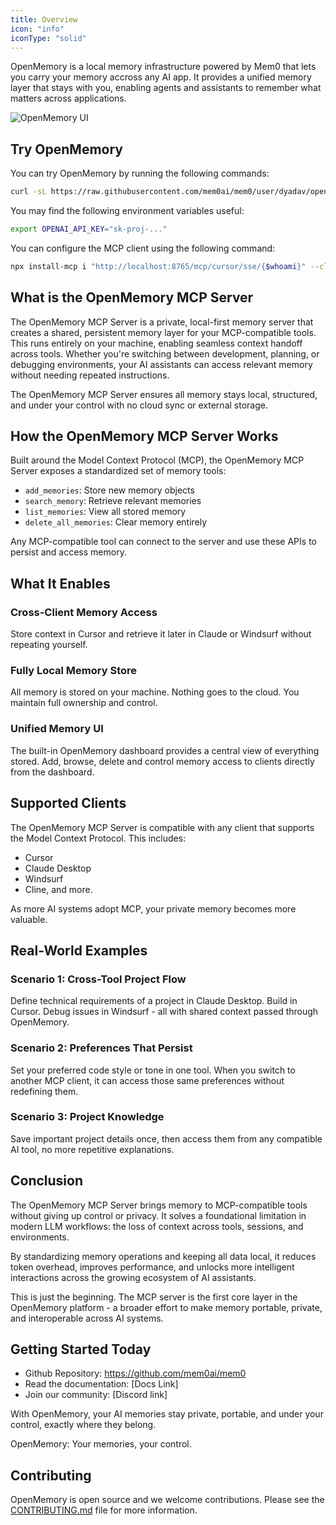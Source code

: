 ```yaml
---
title: Overview
icon: "info"
iconType: "solid"
---
```


<Snippet file="paper-release.mdx" />

OpenMemory is a local memory infrastructure powered by Mem0 that lets you carry your memory accross any AI app. It provides a unified memory layer that stays with you, enabling agents and assistants to remember what matters across applications.

<img src="https://github.com/user-attachments/assets/3c701757-ad82-4afa-bfbe-e049c2b4320b" alt="OpenMemory UI" />

## Try OpenMemory

You can try OpenMemory by running the following commands:

```bash
curl -sL https://raw.githubusercontent.com/mem0ai/mem0/user/dyadav/openmemory/openmemory/run.sh | bash
```

You may find the following environment variables useful:

```bash
export OPENAI_API_KEY="sk-proj-..."
```

You can configure the MCP client using the following command:

```bash
npx install-mcp i "http://localhost:8765/mcp/cursor/sse/{$whoami}" --client cursor
```

## What is the OpenMemory MCP Server

The OpenMemory MCP Server is a private, local-first memory server that creates a shared, persistent memory layer for your MCP-compatible tools. This runs entirely on your machine, enabling seamless context handoff across tools. Whether you're switching between development, planning, or debugging environments, your AI assistants can access relevant memory without needing repeated instructions.

The OpenMemory MCP Server ensures all memory stays local, structured, and under your control with no cloud sync or external storage.

## How the OpenMemory MCP Server Works

Built around the Model Context Protocol (MCP), the OpenMemory MCP Server exposes a standardized set of memory tools:
- `add_memories`: Store new memory objects
- `search_memory`: Retrieve relevant memories
- `list_memories`: View all stored memory
- `delete_all_memories`: Clear memory entirely

Any MCP-compatible tool can connect to the server and use these APIs to persist and access memory.

## What It Enables

### Cross-Client Memory Access
Store context in Cursor and retrieve it later in Claude or Windsurf without repeating yourself.

### Fully Local Memory Store
All memory is stored on your machine. Nothing goes to the cloud. You maintain full ownership and control.

### Unified Memory UI
The built-in OpenMemory dashboard provides a central view of everything stored. Add, browse, delete and control memory access to clients directly from the dashboard.

## Supported Clients

The OpenMemory MCP Server is compatible with any client that supports the Model Context Protocol. This includes:
- Cursor
- Claude Desktop
- Windsurf
- Cline, and more.

As more AI systems adopt MCP, your private memory becomes more valuable.

## Real-World Examples

### Scenario 1: Cross-Tool Project Flow 
Define technical requirements of a project in Claude Desktop. Build in Cursor. Debug issues in Windsurf - all with shared context passed through OpenMemory.

### Scenario 2: Preferences That Persist 
Set your preferred code style or tone in one tool. When you switch to another MCP client, it can access those same preferences without redefining them.

### Scenario 3: Project Knowledge
Save important project details once, then access them from any compatible AI tool, no more repetitive explanations.

## Conclusion

The OpenMemory MCP Server brings memory to MCP-compatible tools without giving up control or privacy. It solves a foundational limitation in modern LLM workflows: the loss of context across tools, sessions, and environments.

By standardizing memory operations and keeping all data local, it reduces token overhead, improves performance, and unlocks more intelligent interactions across the growing ecosystem of AI assistants.

This is just the beginning. The MCP server is the first core layer in the OpenMemory platform - a broader effort to make memory portable, private, and interoperable across AI systems.

## Getting Started Today

- Github Repository: https://github.com/mem0ai/mem0
- Read the documentation: [Docs Link]
- Join our community: [Discord link]

With OpenMemory, your AI memories stay private, portable, and under your control, exactly where they belong.

OpenMemory: Your memories, your control.

## Contributing

OpenMemory is open source and we welcome contributions. Please see the [CONTRIBUTING.md](https://github.com/mem0ai/mem0/blob/main/openmemory/CONTRIBUTING.md) file for more information.